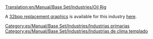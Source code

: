 [[Translation:en/Manual/Base Set/Industries/Oil Rig]]

{{es/Manual/Base Set/Industries/Industrias| nombre=Plataforma petrolífera
| imagen=en/Manual/Base Set/Industries/Oilrig.png
| climas=[[es/Manual/Clima|Templado]]
| acepta=[[es/Manual/Base Set/Cargos/Pasajeros|Pasajeros]]
| produce=[[es/Manual/Base Set/Cargos/Petróleo]], Pasajeros
| notas= No está presente en ningún otro [[es/Manual/Clima|clima]]. Incorpora [[es/Manual/Muelles|muelles]] y un [[es/Manual/Aeropuertos|helipuerto]] disponibles para todas las [[es/Manual/Empresa de transporte|empresas]].
}}
{{es/Pendiente de traducción}}

A [[en/Archive/Old 32bpp/32bit Graphics Development#user-info|32bpp replacement graphics]] is available for this industry [[en/Archive/Old 32bpp/List of downloadable 32 bpp tars|here]].

[[Category:es/Manual/Base Set/Industries/Industrias primarias]]
[[Category:es/Manual/Base Set/Industries/Industrias de clima templado]]